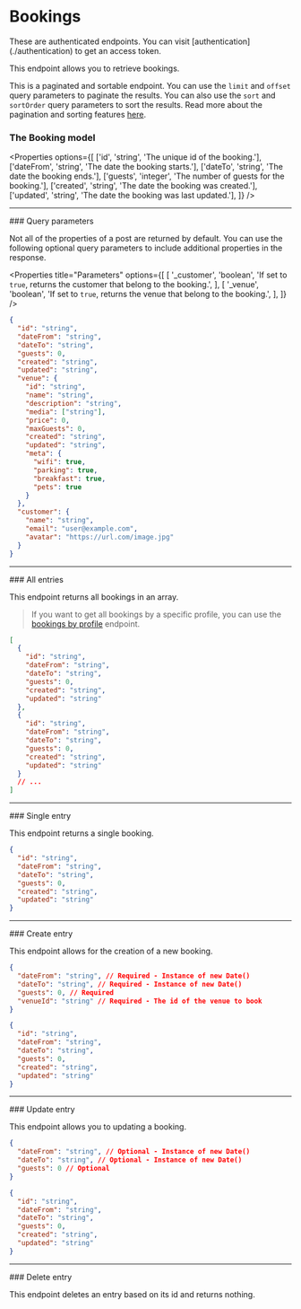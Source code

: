 
# Bookings

<Callout type="warning" emoji="⚠️">
  These are authenticated endpoints. You can visit
  [authentication](./authentication) to get an access token.
</Callout>

This endpoint allows you to retrieve bookings.

This is a paginated and sortable endpoint. You can use the `limit` and `offset` query parameters to paginate the results. You can also use the `sort` and `sortOrder` query parameters to sort the results. Read more about the pagination and sorting features [here](../pagination-sorting).

### The Booking model

<Properties
  options={[
    ['id', 'string', 'The unique id of the booking.'],
    ['dateFrom', 'string', 'The date the booking starts.'],
    ['dateTo', 'string', 'The date the booking ends.'],
    ['guests', 'integer', 'The number of guests for the booking.'],
    ['created', 'string', 'The date the booking was created.'],
    ['updated', 'string', 'The date the booking was last updated.'],
  ]}
/>

<Hr />
### Query parameters

Not all of the properties of a post are returned by default. You can use the following optional query parameters to include additional properties in the response.

<Properties
  title="Parameters"
  options={[
    [
      '_customer',
      'boolean',
      'If set to `true`, returns the customer that belong to the booking.',
    ],
    [
      '_venue',
      'boolean',
      'If set to `true`, returns the venue that belong to the booking.',
    ],
  ]}
/>

```json filename="Example with all optional query parameters"
{
  "id": "string",
  "dateFrom": "string",
  "dateTo": "string",
  "guests": 0,
  "created": "string",
  "updated": "string",
  "venue": {
    "id": "string",
    "name": "string",
    "description": "string",
    "media": ["string"],
    "price": 0,
    "maxGuests": 0,
    "created": "string",
    "updated": "string",
    "meta": {
      "wifi": true,
      "parking": true,
      "breakfast": true,
      "pets": true
    }
  },
  "customer": {
    "name": "string",
    "email": "user@example.com",
    "avatar": "https://url.com/image.jpg"
  }
}
```

<Hr />
### All entries

<EndpointDetails path="/holidaze/bookings" />

This endpoint returns all bookings in an array.

> If you want to get all bookings by a specific profile, you can use the [bookings by profile](./profiles#all-bookings-by-profile) endpoint.

```json filename="Response"
[
  {
    "id": "string",
    "dateFrom": "string",
    "dateTo": "string",
    "guests": 0,
    "created": "string",
    "updated": "string"
  },
  {
    "id": "string",
    "dateFrom": "string",
    "dateTo": "string",
    "guests": 0,
    "created": "string",
    "updated": "string"
  }
  // ...
]
```

<Hr />
### Single entry

<EndpointDetails path="/holidaze/bookings/<id>" />

This endpoint returns a single booking.

```json filename="Response"
{
  "id": "string",
  "dateFrom": "string",
  "dateTo": "string",
  "guests": 0,
  "created": "string",
  "updated": "string"
}
```

<Hr />
### Create entry

<EndpointDetails method="POST" path="/holidaze/bookings" />

This endpoint allows for the creation of a new booking.

```json filename="Request"
{
  "dateFrom": "string", // Required - Instance of new Date()
  "dateTo": "string", // Required - Instance of new Date()
  "guests": 0, // Required
  "venueId": "string" // Required - The id of the venue to book
}
```

```json filename="Response"
{
  "id": "string",
  "dateFrom": "string",
  "dateTo": "string",
  "guests": 0,
  "created": "string",
  "updated": "string"
}
```

<Hr />
### Update entry

<EndpointDetails method="PUT" path="/holidaze/bookings/<id>" />

This endpoint allows you to updating a booking.

```json filename="Request"
{
  "dateFrom": "string", // Optional - Instance of new Date()
  "dateTo": "string", // Optional - Instance of new Date()
  "guests": 0 // Optional
}
```

```json filename="Response"
{
  "id": "string",
  "dateFrom": "string",
  "dateTo": "string",
  "guests": 0,
  "created": "string",
  "updated": "string"
}
```

<Hr />
### Delete entry

<EndpointDetails method="DELETE" path="/holidaze/bookings/<id>" />

This endpoint deletes an entry based on its id and returns nothing.
